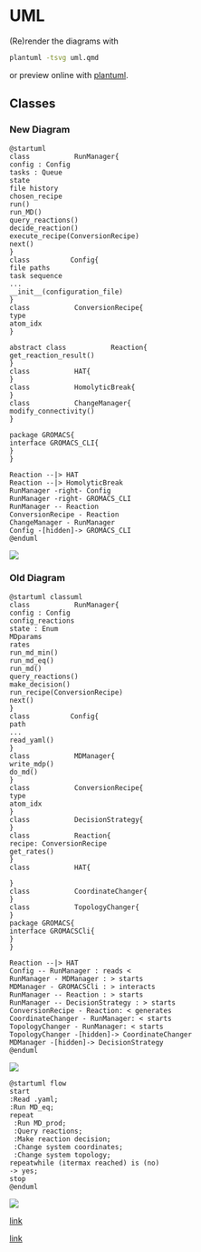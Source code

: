# UML

(Re)render the diagrams with

```bash
plantuml -tsvg uml.qmd
```

or preview online with [plantuml](https://plantuml.com).

## Classes

### New Diagram

```
@startuml
class           RunManager{
config : Config
tasks : Queue
state
file history
chosen_recipe
run()
run_MD()
query_reactions()
decide_reaction()
execute_recipe(ConversionRecipe)
next()
}
class          Config{
file paths
task sequence
...
__init__(configuration_file)
}
class           ConversionRecipe{
type
atom_idx
}

abstract class           Reaction{
get_reaction_result()
}
class           HAT{
}
class           HomolyticBreak{
}
class           ChangeManager{
modify_connectivity()
}

package GROMACS{
interface GROMACS_CLI{
}
}

Reaction --|> HAT
Reaction --|> HomolyticBreak
RunManager -right- Config
RunManager -right- GROMACS_CLI 
RunManager -- Reaction 
ConversionRecipe - Reaction
ChangeManager - RunManager
Config -[hidden]-> GROMACS_CLI
@enduml

```

![](uml.svg)

### Old Diagram

```
@startuml classuml
class           RunManager{
config : Config
config_reactions
state : Enum
MDparams
rates 
run_md_min()
run_md_eq()
run_md()
query_reactions()
make_decision()
run_recipe(ConversionRecipe)
next()
}
class          Config{
path
...
read_yaml()
}
class           MDManager{
write_mdp()
do_md()
}
class           ConversionRecipe{
type
atom_idx
}
class           DecisionStrategy{
}
class           Reaction{
recipe: ConversionRecipe
get_rates()
}
class           HAT{

}
class           CoordinateChanger{
}
class           TopologyChanger{
}
package GROMACS{
interface GROMACSCli{
}
}

Reaction --|> HAT
Config -- RunManager : reads <
RunManager - MDManager : > starts
MDManager - GROMACSCli : > interacts
RunManager -- Reaction : > starts
RunManager -- DecisionStrategy : > starts
ConversionRecipe - Reaction: < generates
CoordinateChanger - RunManager: < starts
TopologyChanger - RunManager: < starts
TopologyChanger -[hidden]-> CoordinateChanger
MDManager -[hidden]-> DecisionStrategy
@enduml
```

![](classuml.svg)

```
@startuml flow
start
:Read .yaml;
:Run MD_eq;
repeat
 :Run MD_prod;
 :Query reactions;
 :Make reaction decision;
 :Change system coordinates;
 :Change system topology;
repeatwhile (itermax reached) is (no)
-> yes;
stop
@enduml
```

![](flow.svg)

[link](www.plantuml.com/plantuml/png/bLB1Zfim4BtFL_YuUo0VW5RHhaZLNb0bTczLXImyIwnWczYc3QBzzmuaO0kuDBdC36zctdlZL-UvzPrge6guSopyYaxdNFCQxG2LqP-oPYdBfk2HbnPvvQNH3cYAH_h-HNSAybFBBLSEB1KT0zlfKebIIVtqF2TuNM8AhXtQFeoZYk8NB0LMqaapjrbAMtmY3h_GZlLYAZo3nfidpD-rXZlR0Lhkpt0u780sYBBdgjb3i_oq2FvjfKVYrX9G60fs6zPC1l1zYy2zKQKKjvsEqqFHkn-zgVjX1rCyR1ZWBZZTx84QVJcPkqlhszl70BjqZHLIKrzsvffqxct_CArfJDr7a9PN5xA5VIs-vs_P-m1IUxIVl5fAMIC9I7-OoRCa-NCScS3z29H7BugbR3o5OoyG5PDm0G8SsVGq7OHY4ksR41CHNX4e7fCi5eOnQyJw435oRJSB0rFsmchKE9aF6qDPB9AmyyHWwl_1Vfob4AX_9iVjyM9V0cuZ35vHYqur_m00)

[link](www.plantuml.com/plantuml/png/POz12i8m44NtESKisuKUm88KTDk5Na26PcY3IIPcfcXkRrge6tV_lmzlc5uKiox1cosOqvtGmh5Wy5qjIuJX-g1NPp8bGZMmivJPThNU5ie5Ck6eZgEiQC0d_GXO6ftKi2wN6UD484MK0epCsRg8Il8_AYVsF9Nzydjsdg1nIZdWPzFFP5jm0atarXpEK5QFA2VJKxJrfoy0)
